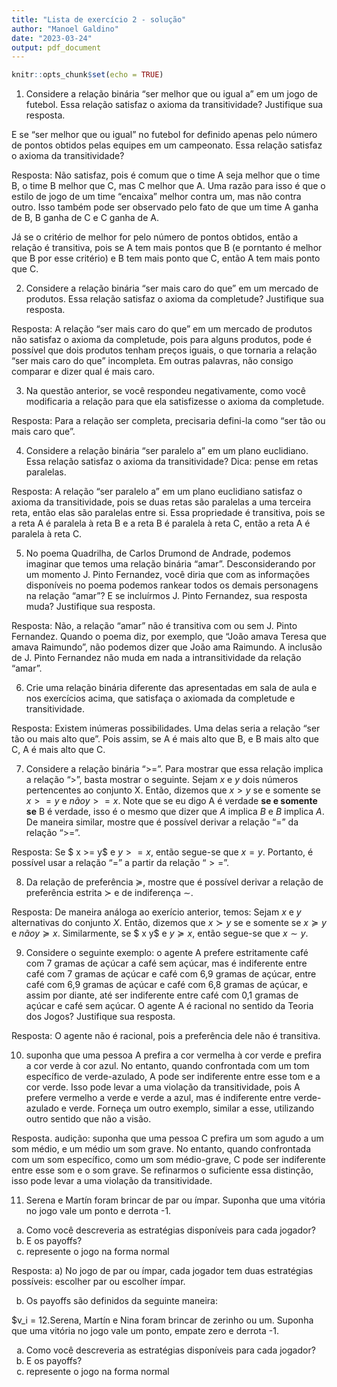 ```yaml
---
title: "Lista de exercício 2 - solução"
author: "Manoel Galdino"
date: "2023-03-24"
output: pdf_document
---
```


```r
knitr::opts_chunk$set(echo = TRUE)
```


1. Considere a relação binária "ser melhor que ou igual a" em um jogo de futebol. Essa relação satisfaz o axioma da transitividade? Justifique sua resposta.

E se "ser melhor que ou igual" no futebol for definido apenas pelo número de pontos obtidos pelas equipes em um campeonato. Essa relação satisfaz o axioma da transitividade? 

Resposta: Não satisfaz, pois é comum que o time A seja melhor que o time B, o time B melhor que C, mas C melhor que A. Uma razão para isso é que o estilo de jogo de um time "encaixa" melhor contra um, mas não contra outro. Isso também pode ser observado pelo fato de que um time A ganha de B, B ganha de C e C ganha de A.

Já se o critério de melhor for pelo número de pontos obtidos, então a relação é transitiva, pois se A tem mais pontos que B (e porntanto é melhor que B por esse critério) e B tem mais ponto que C, então A tem mais ponto que C.

2. Considere a relação binária "ser mais caro do que" em um mercado de produtos. Essa relação satisfaz o axioma da completude? Justifique sua resposta.

Resposta: A relação "ser mais caro do que" em um mercado de produtos não satisfaz o axioma da completude, pois para alguns produtos, pode é possível que dois produtos tenham preços iguais, o que tornaria a relação "ser mais caro do que" incompleta. Em outras palavras, não consigo comparar e dizer qual é mais caro. 

3. Na questão anterior, se você respondeu negativamente, como você modificaria a relação para que ela satisfizesse o axioma da completude.

Resposta: Para a relação ser completa, precisaria defini-la como "ser tão ou mais caro que".

4. Considere a relação binária "ser paralelo a" em um plano euclidiano. Essa relação satisfaz o axioma da transitividade? Dica: pense em retas paralelas.

Resposta: A relação "ser paralelo a" em um plano euclidiano satisfaz o axioma da transitividade, pois se duas retas são paralelas a uma terceira reta, então elas são paralelas entre si. Essa propriedade é transitiva, pois se a reta A é paralela à reta B e a reta B é paralela à reta C, então a reta A é paralela à reta C.

5. No poema Quadrilha, de Carlos Drumond de Andrade, podemos imaginar que temos uma relação binária "amar". Desconsiderando por um momento J. Pinto Fernandez, você diria que com as informações disponíveis no poema podemos rankear todos os demais personagens na relação "amar"? E se incluírmos J. Pinto Fernandez, sua resposta muda? Justifique sua resposta.

Resposta: Não, a relação "amar" não é transitiva com ou sem J. Pinto Fernandez. Quando o poema diz, por exemplo, que "João amava Teresa que amava Raimundo", não podemos dizer que João ama Raimundo. A inclusão de J. Pinto Fernandez não muda em nada a intransitividade da relação "amar".

6. Crie uma relação binária diferente das apresentadas em sala de aula e nos exercícios acima, que satisfaça o axiomada da completude e transitividade.

Resposta: Existem inúmeras possibilidades. Uma delas seria a relação "ser tão ou mais alto que". Pois assim, se A é mais alto que B, e B mais alto que C, A é mais alto que C.


7. Considere a relação binária ">=". Para mostrar que essa relação implica a relação ">", basta mostrar o seguinte. Sejam $x$ e $y$ dois números pertencentes ao conjunto X. Então, dizemos que $x > y$ se e somente se $x >= y$ e $não y >= x$. Note que se eu digo A é verdade **se e somente se** B é verdade, isso é o mesmo que dizer que $A$ implica $B$ e $B$ implica $A$. De maneira similar, mostre que é possível derivar a relação "=" da relação ">=".

Resposta: Se $ x >= y$ e $y >= x$, então segue-se que $x = y$. Portanto, é possível usar a relação "=" a partir da relação "$>=$".

8. Da relação de preferência $\succcurlyeq$, mostre que é possível derivar a relação de preferência estrita $\succ$ e de indiferença $\sim$.

Resposta: De maneira análoga ao exerício anterior, temos: Sejam $x$ e $y$ alternativas do conjunto $X$. Então, dizemos que $x \succ y$ se e somente se $x \succcurlyeq y$ e $não y\succcurlyeq x$. Similarmente, se $ x \succcurlyeq y$ e $y \succcurlyeq x$, então segue-se que $x \sim y$.

9. Considere o seguinte exemplo: o agente A prefere estritamente café com 7 gramas de açúcar a café sem açúcar, mas é indiferente entre café com 7 gramas de açúcar e café com 6,9 gramas de açúcar, entre café com 6,9 gramas de açúcar e café com 6,8 gramas de açúcar, e assim por diante, até ser indiferente entre café com 0,1 gramas de açúcar e café sem açúcar. O agente A é racional no sentido da Teoria dos Jogos? Justifique sua resposta.

Resposta: O agente não é racional, pois a preferência dele não é transitiva. 

10. suponha que uma pessoa A prefira a cor vermelha à cor verde e prefira a cor verde à cor azul. No entanto, quando confrontada com um tom específico de verde-azulado, A pode ser indiferente entre esse tom e a cor verde. Isso pode levar a uma violação da transitividade, pois A prefere vermelho a verde e verde a azul, mas é indiferente entre verde-azulado e verde. Forneça um outro exemplo, similar a esse, utilizando outro sentido que não a visão.

Resposta. audição: suponha que uma pessoa C prefira um som agudo a um som médio, e um médio um som grave. No entanto, quando confrontada com um som específico, como um som médio-grave, C pode ser indiferente entre esse som e o som grave. Se refinarmos o suficiente essa distinção, isso pode levar a uma violação da transitividade.

11. Serena e Martín foram brincar de par ou ímpar. Suponha que uma vitória no jogo vale um ponto e derrota -1. 

a) Como você descreveria as estratégias disponíveis para cada jogador?
b) E os payoffs?
c) represente o jogo na forma normal

Resposta: 
a) No jogo de par ou ímpar, cada jogador tem duas estratégias possíveis: escolher par ou escolher ímpar.

b) Os payoffs são definidos da seguinte maneira: 

$v_i = 
12.Serena, Martín e Nina foram brincar de zerinho ou um. Suponha que uma vitória no jogo vale um ponto, empate zero e derrota -1.

a) Como você descreveria as estratégias disponíveis para cada jogador?
b) E os payoffs?
c) represente o jogo na forma normal



